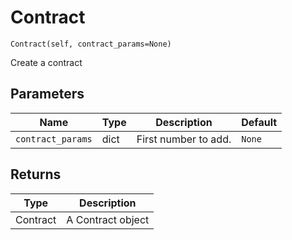 # Contract { #shinybroker.Contract }

`Contract(self, contract_params=None)`

Create a contract

## Parameters

| Name              | Type   | Description          | Default   |
|-------------------|--------|----------------------|-----------|
| `contract_params` | dict   | First number to add. | `None`    |

## Returns

| Type     | Description       |
|----------|-------------------|
| Contract | A Contract object |